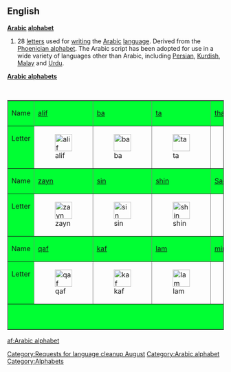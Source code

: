==English==

'''[[Arabic]] [[alphabet]]'''

# 28 [[letter]]s used for [[writing]] the [[Arabic]] [[language]]. Derived from the [[Phoenician alphabet]]. The Arabic script has been adopted for use in a wide variety of languages other than Arabic, including [[Persian language|Persian]], [[Kurdish]], [[Malay]] and [[Urdu language|Urdu]]. 
{{wikipedia}}
'''[[Arabic alphabet]]s'''

<p>&nbsp;</p>
<table align="center"  border="1" cellpadding="2" cellspacing="0">
  <tr>
    <td bgcolor="#00FF33">Name</td>
    <td bgcolor="#00FF33">[[ا|alif]]</td>
    <td bgcolor="#00FF33">[[ب|ba]]</td>
    <td bgcolor="#00FF33">[[ت|ta]]</td>
    <td bgcolor="#00FF33">[[ث|tha]]</td>
    <td bgcolor="#00FF33">[[ج|jim]]</td>
    <td bgcolor="#00FF33">[[ح|ha]]</td>
    <td bgcolor="#00FF33">[[خ|kha]]</td>
    <td bgcolor="#00FF33">[[د|dal]]</td>
    <td bgcolor="#00FF33">[[ذ|dhal]]</td>
    <td bgcolor="#00FF33">[[ر|ra]]</td>
    </tr>
  <tr valign="top">
    <td bgcolor="#00FF33">Letter</td>
    <td>[[Image:1alif.PNG|40px|alif]]</td>
    <td>[[Image:1ba.PNG|40px|ba]]</td>
    <td>[[Image:1ta.PNG|40px|ta]]</td>
    <td>[[Image:1tha.PNG|40px|tha]]</td>
    <td>[[Image:1jim.PNG|40px|jim]]</td>
    <td>[[Image:1ha.PNG|40px|ha]]</td>
    <td>[[Image:1kha.PNG|40px|kha]]</td>
    <td>[[Image:1dal.PNG|40px|dal]]</td>
    <td>[[Image:1dhal.PNG|40px|dhal]]</td>
    <td>[[Image:1ra.PNG|40px|ra]]</td>
  </tr>
  <tr>
    <td bgcolor="#00FF33">Name</td>
    <td bgcolor="#00FF33">[[ز|zayn]]</td>
    <td bgcolor="#00FF33">[[س|sin]]</td>
    <td bgcolor="#00FF33">[[ش|shin]]</td>
    <td bgcolor="#00FF33">[[ص|Sad]]</td>
    <td bgcolor="#00FF33">[[ض|Dhad]]</td>
    <td bgcolor="#00FF33">[[ط|Ta]]</td>
    <td bgcolor="#00FF33">[[ظ|Za]]</td>
    <td bgcolor="#00FF33">[[ع|ayn]]</td>
    <td bgcolor="#00FF33">[[غ|ghayn]]</td>
    <td bgcolor="#00FF33">[[ف|fa]]</td>
    </tr>
  <tr valign="top">
    <td bgcolor="#00FF33">Letter</td>
    <td>[[Image:1zayn.PNG|40px|zayn]]</td>
    <td>[[Image:1sin.PNG|40px|sin]]</td>
    <td>[[Image:1shin.PNG|40px|shin]]</td>
    <td>[[Image:1Sad.PNG|40px|Sad]]</td>
    <td>[[Image:1Dad.PNG|40px|Dhad]]</td>
    <td>[[Image:1Taa.PNG|40px|Ta]]</td>
    <td>[[Image:1Za.PNG|40px|Za]]</td>
    <td>[[Image:1ayn.PNG|40px|ayn]]</td>
    <td>[[Image:1ghayn.PNG|40px|ghayn]]</td>
    <td>[[Image:1fa.PNG|40px|fa]]</td>
  </tr>
  <tr>
    <td bgcolor="#00FF33">Name</td>
    <td bgcolor="#00FF33">[[ق|qaf]]</td>
    <td bgcolor="#00FF33">[[ك|kaf]]</td>
    <td bgcolor="#00FF33">[[ل|lam]]</td>
    <td bgcolor="#00FF33">[[م|mim]]</td>
    <td bgcolor="#00FF33">[[ن|nun]]</td>
    <td bgcolor="#00FF33">[[ه|ha]]</td>
    <td bgcolor="#00FF33">[[و|waw]]</td>
    <td bgcolor="#00FF33">[[ى|ya]]</td>
    <td bgcolor="#00FF33">&nbsp;</td>
    <td bgcolor="#00FF33">&nbsp;</td>
    </tr>
  <tr valign="top">
    <td bgcolor="#00FF33">Letter</td>
    <td>[[Image:1qaf.PNG|40px|qaf]]</td>
    <td>[[Image:1kaf.PNG|40px|kaf]]</td>
    <td>[[Image:1lam.PNG|40px|lam]]</td>
    <td>[[Image:1mim.PNG|40px|mim]]</td>
    <td>[[Image:1nun.PNG|40px|nun]]</td>
    <td>[[Image:1haa.PNG|40px|ha]]</td>
    <td>[[Image:1waw.PNG|40px|waw]]</td>
    <td>[[Image:1ya.PNG|40px|ya]]</td>
    <td>&nbsp;</td>
    <td>&nbsp;</td>
    </tr>
  <tr>
    <td colspan=11 align="center" bgcolor="#00FF33">Some letters have an '''initial''', '''medial''' and '''final''' form.</td>
    </tr>
</table>

[[Category:Requests for language cleanup August]]
[[Category:Arabic alphabet]][[Category:Alphabets]]

[[af:Arabic alphabet]]